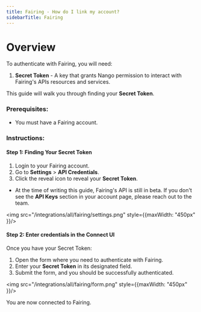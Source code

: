 ```yaml
---
title: Fairing - How do I link my account?
sidebarTitle: Fairing
---
```


# Overview

To authenticate with Fairing, you will need:
1. **Secret Token** - A key that grants Nango permission to interact with Fairing's APIs resources and services.

This guide will walk you through finding your **Secret Token**.

### Prerequisites:

- You must have a Fairing account.

### Instructions:

#### Step 1: Finding Your Secret Token
1. Login to your Fairing account.
2. Go to **Settings** > **API Credentials**.
3. Click the reveal icon to reveal your **Secret Token**.

- At the time of writing this guide, Fairing's API is still in beta. If you don't see the **API Keys** section in your account page, please reach out to the team.

<img src="/integrations/all/fairing/settings.png" style={{maxWidth: "450px" }}/>

#### Step 2: Enter credentials in the Connect UI

Once you have your Secret Token:
1. Open the form where you need to authenticate with Fairing.
2. Enter your **Secret Token** in its designated field.
3. Submit the form, and you should be successfully authenticated.

<img src="/integrations/all/fairing/form.png" style={{maxWidth: "450px" }}/>

You are now connected to Fairing.